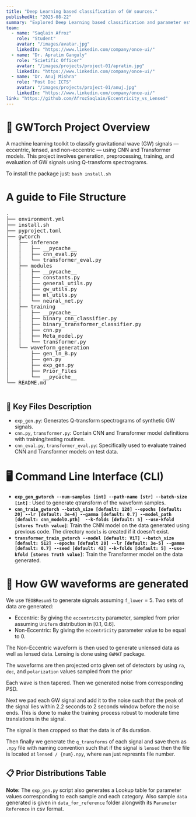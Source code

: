 ---
title: "Deep Learning based classification of GW sources."
publishedAt: "2025-08-22"
summary: "Explored Deep Learning based classification and parameter estimation of various kinds of Gravitational Wave sources."
team:
  - name: "Saqlain Afroz"
    role: "Student"
    avatar: "/images/avatar.jpg"
    linkedIn: "https://www.linkedin.com/company/once-ui/"
  - name: "Dr. Apratim Ganguly"
    role: "Scietific Officer"
    avatar: "/images/projects/project-01/apratim.jpg"
    linkedIn: "https://www.linkedin.com/company/once-ui/"
  - name: "Dr. Anuj Mishra"
    role: "Post Doc ICTS"
    avatar: "/images/projects/project-01/anuj.jpg"
    linkedIn: "https://www.linkedin.com/company/once-ui/"
link: "https://github.com/AfrozSaqlain/Eccentricity_vs_Lensed"
---

# 🔭 GWTorch Project Overview

A machine learning toolkit to classify gravitational wave (GW) signals — eccentric, lensed, and non-eccentric — using CNN and Transformer models. This project involves generation, preprocessing, training, and evaluation of GW signals using Q-transform spectrograms.

To install the package just: `bash install.sh`

# A guide to File Structure

<pre>
.
├── environment.yml
├── install.sh
├── pyproject.toml
├── gwtorch
│   ├── inference
│   │   ├── __pycache__
│   │   ├── cnn_eval.py
│   │   └── transformer_eval.py
│   ├── modules
│   │   ├── __pycache__
│   │   ├── constants.py
│   │   ├── general_utils.py
│   │   ├── gw_utils.py
│   │   ├── ml_utils.py
│   │   └── neural_net.py
│   ├── training
│   │   ├── __pycache__
│   │   ├── binary_cnn_classifier.py
│   │   ├── binary_transformer_classifier.py
│   │   ├── cnn.py
│   │   ├── Meta_model.py
│   │   └── transformer.py
│   └── waveform_generation
│       ├── gen_ln_B.py
│       ├── gen.py
│       ├── exp_gen.py
│       ├── Prior_Files
│       └── __pycache__
└── README.md

</pre>

## 📌 Key Files Description

- `exp_gen.py`: Generates Q-transform spectrograms of synthetic GW signals.
- `cnn.py`, `transformer.py`: Contain CNN and Transformer model definitions with training/testing routines.
- `cnn_eval.py`, `transformer_eval.py`: Specifically used to evaluate trained CNN and Transformer models on test data.


# 🖥️ Command Line Interface (CLI)

- **`exp_gen_gwtorch --num-samples [int] --path-name [str] --batch-size [int]`** : Used to generate qtransform of the waveform samples.
- **`cnn_train_gwtorch --batch_size [default: 128] --epochs [default: 20] --lr [default: 3e-4] --gamma [default: 0.7] --model_path [default: cnn_model0.pth]  --k-folds [default: 5] --use-kfold [stores Truth value]`**: Train the CNN model on the data generated using previous code. The directory `models` is created if it doesn't exist.
- **`transformer_train_gwtorch --model [default: ViT] --batch_size [default: 512] --epochs [default 20] --lr [default: 3e-5] --gamma [default: 0.7] --seed [default: 42] --k-folds [default: 5] --use-kfold [stores Truth value]`**:  Train the Transformer model on the data generated.

# 🌊 How GW waveforms are generated

We use `TEOBResumS` to generate signals assuming `f_lower` = 5. Two sets of data are generated: 
- Eccentric: By giving the `eccentricity` parameter, sampled from prior assuming `Uniform` distribution in [0.1, 0.6].
- Non-Eccentric: By giving the `eccentricity` parameter value to be equal to 0.

The Non-Eccentric waveform is then used to generate unlensed data as well as lensed data. Lensing is done using `GWMAT` package.

The waveforms are then projected onto given set of detectors by using `ra`, `dec`, and `polarization` values sampled from the prior

Each wave is then tapered. Then we generated noise from corresponding PSD.

Next we pad each GW signal and add it to the noise such that the peak of the signal lies within 2.2 seconds to 2 seconds window before the noise ends. This is done to make the training process robust to moderate time
translations in the signal.

The signal is then cropped so that the data is of 8s duration.

Then finally we generate the `q_transforms` of each signal and save them as `.npy` file with naming convention such that if the signal is `lensed` then the file is located at `lensed / {num}.npy`, where `num` just represnts file number.

## 📋 Prior Distributions Table

<Table
  data={{
    headers: [
      { content: "Parameter", key: "parameter", sortable: true },
      { content: "Distribution Type", key: "distribution_type", sortable: true },
      { content: "Range / Description", key: "range_description" }
    ],
    rows: [
      ["mass1", "Constraint", "[10, 100]"],
      ["mass2", "Constraint", "[10, 100]"],
      ["mass_ratio", "UniformInComponentsMassRatio", "[0.1, 1]"],
      ["chirp_mass", "UniformInComponentsChirpMass", "[10, 100]"],
      ["spin1z", "Uniform", "[-0.9, 0.9]"],
      ["spin2z", "Uniform", "[-0.9, 0.9]"],
      ["eccentricity", "Uniform", "[0.1, 0.6]"],
      ["coa_phase", "Uniform", "[0.0, 2π]"],
      ["SNR", "PowerLaw (α = -4)", "[10, 500]"],
      ["dec", "Cosine", "[−π/2, π/2]"],
      ["ra", "Uniform (periodic)", "[0, 2π]"],
      ["polarization", "Uniform (periodic)", "[0, π]"],
      ["Log_Mlz", "Uniform", "[1, 5]"],
      ["yl", "PowerLaw (α = 1)", "[0.01, 1.0]"]
    ]
  }}
/>

**Note:** The `exp_gen.py` script also generates a Lookup table for parameter values corresponding to each sample and each category. Also sample `data` generated is given in `data_for_reference` folder alongwith its `Parameter Reference` in csv format.